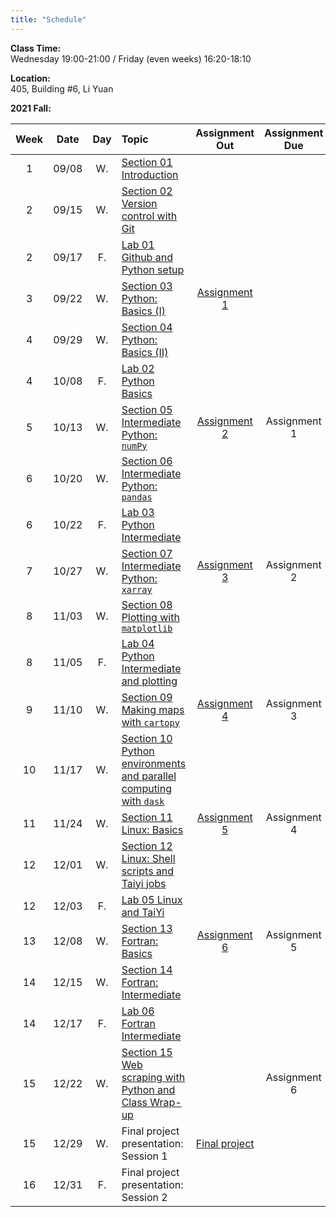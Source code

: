 ---
title: "Schedule"
---
**Class Time:**   
Wednesday 19:00-21:00 / Friday (even weeks) 16:20-18:10

**Location:**   
405, Building #6, Li Yuan  

**2021 Fall:**

|Week|Date |Day | Topic                                                                                                                   | Assignment Out                                                         | Assignment Due  |
|:--:|:---:|:--:|:------------------------------------------------------------------------------------------------------------------------|:----------------------------------------------------------------------:|:---------------:|
|1   |09/08|W.  |[Section 01 Introduction](https://zhu-group.github.io/ese5023/Section_01.html)                                           |                                                                        |                 |
|2   |09/15|W.  |[Section 02 Version control with Git](https://zhu-group.github.io/ese5023/Section_02.html)                               |                                                                        |                 |
|2   |09/17|F.  |[Lab 01 Github and Python setup](https://zhu-group.github.io/ese5023/Lab_01.html)                                        |                                                                        |                 |
|3   |09/22|W.  |[Section 03 Python: Basics (I)](https://zhu-group.github.io/ese5023/Section_03.html)                                     | [Assignment 1](https://zhu-group.github.io/ese5023/Assignment_01.html) |                 |
|4   |09/29|W.  |[Section 04 Python: Basics (II)](https://zhu-group.github.io/ese5023/Section_04.html)                                    |                                                                        |                 |
|4   |10/08|F.  |[Lab 02  Python Basics](https://zhu-group.github.io/ese5023/Lab_02.html)                                                 |                                                                        |                 |
|5   |10/13|W.  |[Section 05 Intermediate Python: `numPy`](https://zhu-group.github.io/ese5023/Section_05.html)                           | [Assignment 2](https://zhu-group.github.io/ese5023/Assignment_02.html) | Assignment 1    |
|6   |10/20|W.  |[Section 06 Intermediate Python: `pandas`](https://zhu-group.github.io/ese5023/Section_06.html)                          |                                                                        |                 |
|6   |10/22|F.  |[Lab 03  Python Intermediate](https://zhu-group.github.io/ese5023/Lab_03.html)                                           |                                                                        |                 |
|7   |10/27|W.  |[Section 07 Intermediate Python: `xarray`](https://zhu-group.github.io/ese5023/Section_07.html)                          | [Assignment 3](https://zhu-group.github.io/ese5023/Assignment_03.html) | Assignment 2    |
|8   |11/03|W.  |[Section 08 Plotting with `matplotlib`](https://zhu-group.github.io/ese5023/Section_08.html)                             |                                                                        |                 |
|8   |11/05|F.  |[Lab 04  Python Intermediate and plotting](https://zhu-group.github.io/ese5023/Lab_04.html)                              |                                                                        |                 |
|9   |11/10|W.  |[Section 09 Making maps with `cartopy`](https://zhu-group.github.io/ese5023/Section_09.html)                             | [Assignment 4](https://zhu-group.github.io/ese5023/Assignment_04.html) | Assignment 3    |
|10  |11/17|W.  |[Section 10 Python environments and parallel computing with `dask`](https://zhu-group.github.io/ese5023/Section_10.html) |                                                                        |                 |
|11  |11/24|W.  |[Section 11 Linux: Basics](https://zhu-group.github.io/ese5023/Section_11.html)                                          | [Assignment 5](https://zhu-group.github.io/ese5023/Assignment_05.html) | Assignment 4    |
|12  |12/01|W.  |[Section 12 Linux: Shell scripts and Taiyi jobs](https://zhu-group.github.io/ese5023/Section_12.html)                    |                                                                        |                 |
|12  |12/03|F.  |[Lab 05 Linux and TaiYi](https://zhu-group.github.io/ese5023/Lab_05.html)                                                |                                                                        |                 |
|13  |12/08|W.  |[Section 13 Fortran: Basics](https://zhu-group.github.io/ese5023/Section_13.html)                                        | [Assignment 6](https://zhu-group.github.io/ese5023/Assignment_06.html) | Assignment 5    |
|14  |12/15|W.  |[Section 14 Fortran: Intermediate](https://zhu-group.github.io/ese5023/Section_14.html)                                  |                                                                        |                 |
|14  |12/17|F.  |[Lab 06 Fortran Intermediate](https://zhu-group.github.io/ese5023/Lab_06.html)                                           |                                                                        |                 |
|15  |12/22|W.  |[Section 15 Web scraping with Python and Class Wrap-up](https://zhu-group.github.io/ese5023/Section_15.html)             |                                                                        | Assignment 6    |
|15  |12/29|W.  |Final project presentation: Session 1                                                                                    | [Final project](https://zhu-group.github.io/ese5023/download/Final_project_2021.pdf) |   |  
|16  |12/31|F.  |Final project presentation: Session 2                                                                                    |                                                                        |                 |